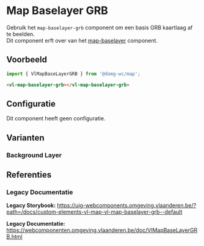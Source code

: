 
# Map Baselayer GRB

Gebruik het `map-baselayer-grb` component om een basis GRB kaartlaag af te beelden.<br/>
Dit component erft over van het [map-baselayer](/docs/map-baselayer--map-baselayer-default) component.

## Voorbeeld

```js
import { VlMapBaseLayerGRB } from '@domg-wc/map';
```

```html
<vl-map-baselayer-grb></vl-map-baselayer-grb>
```

<DocsStory id="map-baselayer-baselayer-grb--map-baselayer-grb-default" />

## Configuratie

Dit component heeft geen configuratie.

## Varianten

### Background Layer

<DocsStory id="map-baselayer-baselayer-grb--map-baselayer-grb-background-layer" />

## Referenties

### Legacy Documentatie

**Legacy Storybook:** https://uig-webcomponents.omgeving.vlaanderen.be/?path=/docs/custom-elements-vl-map-vl-map-baselayer-grb--default

**Legacy Documentatie:** https://webcomponenten.omgeving.vlaanderen.be/doc/VlMapBaseLayerGRB.html
